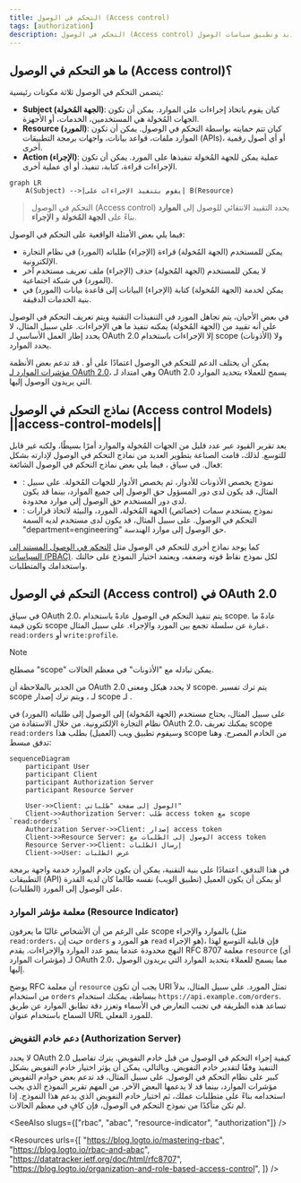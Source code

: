 ```yaml
---
title: التحكم في الوصول (Access control)
tags: [authorization]
description: التحكم في الوصول (Access control) هو تقييد من يمكنه تنفيذ ما هي الإجراءات على موارد معينة في نظام. وهو آلية أمان أساسية لتحديد وتطبيق سياسات الوصول.
---
```


## ما هو التحكم في الوصول (Access control)؟

يتضمن التحكم في الوصول ثلاثة مكونات رئيسية:

- **Subject (الجهة المُخولة)**: كيان يقوم باتخاذ إجراءات على الموارد. يمكن أن تكون الجهات المُخولة هي المستخدمين، الخدمات، أو الأجهزة.
- **Resource (المورد)**: كيان تتم حمايته بواسطة التحكم في الوصول. يمكن أن تكون الموارد ملفات، قواعد بيانات، واجهات برمجة التطبيقات (APIs)، أو أي أصول رقمية أخرى.
- **Action (الإجراء)**: عملية يمكن للجهة المُخولة تنفيذها على المورد. يمكن أن تكون الإجراءات قراءة، كتابة، تنفيذ، أو أي عملية أخرى.

```mermaid
graph LR
    A(Subject) -->|يقوم بتنفيذ الإجراءات على| B(Resource)
```

> التحكم في الوصول (Access control) يحدد التقييد الانتقائي للوصول إلى **الموارد** بناءً على **الجهة المُخولة** و **الإجراء**.

فيما يلي بعض الأمثلة الواقعية على التحكم في الوصول:

- يمكن للمستخدم (الجهة المُخولة) قراءة (الإجراء) طلباته (المورد) في نظام التجارة الإلكترونية.
- لا يمكن للمستخدم (الجهة المُخولة) حذف (الإجراء) ملف تعريف مستخدم آخر (المورد) في شبكة اجتماعية.
- يمكن لخدمة (الجهة المُخولة) كتابة (الإجراء) البيانات إلى قاعدة بيانات (المورد) في بنية الخدمات الدقيقة.

في بعض الأحيان، يتم تجاهل المورد في التنفيذات التقنية ويتم تعريف التحكم في الوصول على أنه تقييد من (الجهة المُخولة) يمكنه تنفيذ ما هي الإجراءات. على سبيل المثال، لا يحدد إطار العمل الأساسي لـ OAuth 2.0 إلا الإجراءات باستخدام scope (الأذونات) ولا يحدد الموارد.

يمكن أن يختلف الدعم للتحكم في الوصول اعتمادًا على <Ref slug="authorization-server" /> أو <Ref slug="identity-provider" />. قد تدعم بعض الأنظمة [مؤشرات الموارد لـ OAuth 2.0](https://datatracker.ietf.org/doc/html/rfc8707)، وهي امتداد لـ OAuth 2.0 يسمح للعملاء بتحديد الموارد التي يريدون الوصول إليها.

## نماذج التحكم في الوصول (Access control Models) ||access-control-models||

يعد تقرير القيود عبر عدد قليل من الجهات المُخولة والموارد أمرًا بسيطًا، ولكنه غير قابل للتوسع. لذلك، قامت الصناعة بتطوير العديد من نماذج التحكم في الوصول لإدارته بشكل فعال. في سياق <Ref slug="iam" />، فيما يلي بعض نماذج التحكم في الوصول الشائعة:

- <Ref slug="rbac" />: نموذج يخصص الأذونات للأدوار، ثم يخصص الأدوار للجهات المُخولة. على سبيل المثال، قد يكون لدى دور المسؤول حق الوصول إلى جميع الموارد، بينما قد يكون لدى دور المستخدم حق الوصول إلى موارد محدودة.
- <Ref slug="abac" />: نموذج يستخدم سمات (خصائص) الجهة المُخولة، المورد، والبيئة لاتخاذ قرارات التحكم في الوصول. على سبيل المثال، قد يكون لدى مستخدم لديه السمة "department=engineering" حق الوصول إلى موارد الهندسة.

كما يوجد نماذج أخرى للتحكم في الوصول مثل [التحكم في الوصول المستند إلى السياسات (PBAC)](https://csrc.nist.gov/glossary/term/policy_based_access_control). لكل نموذج نقاط قوته وضعفه، ويعتمد اختيار النموذج على حالتك واستخدامك والمتطلبات.

## التحكم في الوصول (Access control) في OAuth 2.0

في سياق OAuth 2.0، يتم تنفيذ التحكم في الوصول عادةً باستخدام <Ref slug="scope">scope</Ref>. عادةً ما تكون قيمة scope عبارة عن سلسلة تجمع بين المورد والإجراء. على سبيل المثال، `read:orders` أو `write:profile`.

> [!Note]
> مصطلح "scope" يمكن تبادله مع "الأذونات" في معظم الحالات.

من الجدير بالملاحظة أن OAuth 2.0 لا يحدد هيكل ومعنى scope. يتم ترك تفسير scope لـ <Ref slug="resource-server" />، ويتم ترك إصدار scope لـ <Ref slug="authorization-server" />.

على سبيل المثال، يحتاج مستخدم (الجهة المُخولة) إلى الوصول إلى طلباته (المورد) في نظام التجارة الإلكترونية. من خلال الاستفادة من OAuth 2.0، يمكنك تعريف scope `read:orders` وسيقوم تطبيق ويب (العميل) بطلب هذا scope من الخادم المصرح. وهنا تدفق مبسط:

```mermaid
sequenceDiagram
    participant User
    participant Client
    participant Authorization Server
    participant Resource Server

    User->>Client: الوصول إلى صفحة "طلباتي"
    Client->>Authorization Server: طلب access token مع scope `read:orders`
    Authorization Server->>Client: إصدار access token
    Client->>Resource Server: الوصول إلى الطلبات مع access token
    Resource Server->>Client: إرسال الطلبات
    Client->>User: عرض الطلبات
```

في هذا التدفق، اعتمادًا على بنية التقنية، يمكن أن يكون خادم الموارد خدمة واجهة برمجة التطبيقات (API) أو يمكن أن يكون العميل (تطبيق الويب) نفسه طالما كان لديه القدرة على الوصول إلى المورد (الطلبات).

### معلمة مؤشر الموارد (Resource Indicator)

على الرغم من أن الأشخاص غالبًا ما يعرفون scope بالموارد والإجراء (مثل `read:orders`، حيث إن `orders` هو المورد و `read` هو الإجراء)، فإن قابلية التوسع لهذا النهج محدودة عندما ينمو عدد الموارد والإجراءات. يقدم RFC 8707 معلمة `resource` (أي <Ref slug="resource-indicator">مؤشرات الموارد</Ref>) لـ OAuth 2.0، مما يسمح للعملاء بتحديد الموارد التي يريدون الوصول إليها.

يوضح RFC أن معلمة `resource` يجب أن تكون URI تمثل المورد. على سبيل المثال، بدلاً من استخدام `orders` ببساطة، يمكنك استخدام `https://api.example.com/orders`. تساعد هذه الطريقة في تجنب التعارض في الأسماء وتعزز دقة تطابق الموارد عن طريق السماح باستخدام عنوان URL للمورد الفعلي.

### دعم خادم التفويض (Authorization Server)

لا يحدد OAuth 2.0 كيفية إجراء التحكم في الوصول من قبل خادم التفويض. يترك تفاصيل التنفيذ وفقًا لتقدير خادم التفويض. وبالتالي، يمكن أن يؤثر اختيار خادم التفويض بشكل كبير على نظام التحكم في الوصول. على سبيل المثال، قد تدعم بعض خوادم التفويض مؤشرات الموارد، بينما قد لا يدعمها البعض الآخر. من المهم تقرير النموذج الذي يجب استخدامه بناءً على متطلبات عملك، ثم اختيار خادم التفويض الذي يدعم هذا النموذج. إذا لم تكن متأكدًا من نموذج التحكم في الوصول، فإن <Ref slug="rbac" /> كافٍ في معظم الحالات.

<SeeAlso slugs={["rbac", "abac", "resource-indicator", "authorization"]} />

<Resources
  urls={[
    "https://blog.logto.io/mastering-rbac",
    "https://blog.logto.io/rbac-and-abac",
    "https://datatracker.ietf.org/doc/html/rfc8707",
    "https://blog.logto.io/organization-and-role-based-access-control",
  ]}
/>
